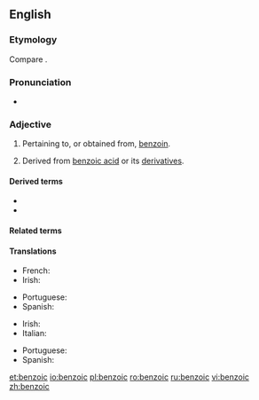 ==English==

===Etymology===
Compare {{cog|fr|benzoïque}}.

===Pronunciation===
* {{audio|en-us-benzoic.ogg|Audio (US)|lang=en}}

===Adjective===
{{en-adj|-}}

# Pertaining to, or obtained from, [[benzoin]].
# {{lb|en|organic chemistry}} Derived from [[benzoic acid]] or its [[derivative]]s.

====Derived terms====
* {{l|en|benzoic acid}}
* {{l|en|benzoic anhydride}}

====Related terms====
{{rel3
|{{l|en|benzaldehyde}}
|{{l|en|benzoate}}
|{{l|en|benzocaine}}
|{{l|en|benzofuran}}
|{{l|en|benzol}}
|{{l|en|benzoyl}}
}}

====Translations====
{{trans-top|pertaining to, or obtained from, benzoin}}
* French: {{t+|fr|benzoïque}}
* Irish: {{t|ga|beansóch}}
{{trans-mid}}
* Portuguese: {{t|pt|benzoico}}
* Spanish: {{t|es|benzoico}}
{{trans-bottom}}

{{trans-top|derived from benzoic acid or its derivatives}}
* Irish: {{t|ga|beansóch}}
* Italian: {{t+|it|benzoico}}
{{trans-mid}}
* Portuguese: {{t|pt|benzoico}}
* Spanish: {{t|es|benzoico}}
{{trans-bottom}}

[[et:benzoic]]
[[io:benzoic]]
[[pl:benzoic]]
[[ro:benzoic]]
[[ru:benzoic]]
[[vi:benzoic]]
[[zh:benzoic]]